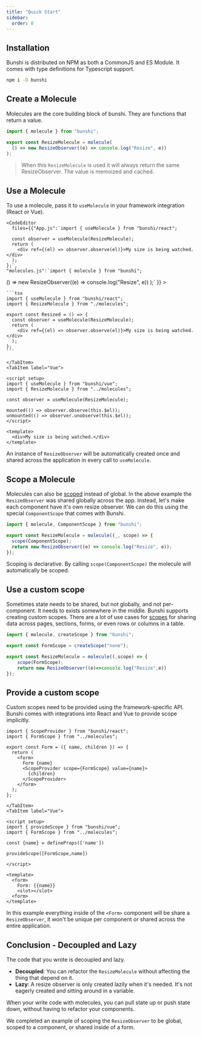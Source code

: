```yaml
---
title: "Quick Start"
sidebar:
  order: 0
---
```



## Installation

Bunshi is distributed on NPM as both a CommonJS and ES Module. It comes with type definitions for Typescript support.

```sh
npm i -D bunshi
```

## Create a Molecule

Molecules are the core building block of bunshi. They are functions that return a value.

```ts
import { molecule } from "bunshi";

export const ResizeMolecule = molecule(
  () => new ResizeObserver((e) => console.log("Resize", e))
);
```

> When this `ResizeMolecule` is used it will always return the same ResizeObserver. The value is memoized and cached.

## Use a Molecule

To use a molecule, pass it to `useMolecule` in your framework integration (React or Vue).

<Tabs>
	<TabItem label="React">

    <CodeEditor
      files={{"App.js":`import { useMolecule } from "bunshi/react";

      const observer = useMolecule(ResizeMolecule);
      return (
        <div ref={(el) => observer.observe(el)}>My size is being watched.</div>
      );
    };`,
    "molecules.js":`import { molecule } from "bunshi";

  () => new ResizeObserver((e) => console.log("Resize", e))
);`
    }}
      >
    </CodeEditor>

    ```tsx
    import { useMolecule } from "bunshi/react";
    import { ResizeMolecule } from "./molecules";

    export const Resized = () => {
      const observer = useMolecule(ResizeMolecule);
      return (
        <div ref={(el) => observer.observe(el)}>My size is being watched.</div>
      );
    };
    ```

    </TabItem>
    <TabItem label="Vue">

```vue
<script setup>
import { useMolecule } from "bunshi/vue";
import { ResizeMolecule } from "../molecules";

const observer = useMolecule(ResizeMolecule);

mounted(() => observer.observe(this.$el));
unmounted(() => observer.unobserve(this.$el));
</script>

<template>
  <div>My size is being watched.</div>
</template>
```

</TabItem>
</Tabs>

An instance of `ResizeObserver` will be automatically created once and shared across the application in every call to `useMolecule`.

## Scope a Molecule

Molecules can also be [scoped](/concepts/scopes) instead of global. In the above example the `ResizeObserver` was shared globally across the app.
Instead, let's make each component have it's own resize observer. We can do this using the special `ComponentScope` that comes with Bunshi.

```ts
import { molecule, ComponentScope } from "bunshi";

export const ResizeMolecule = molecule((_, scope) => {
  scope(ComponentScope);
  return new ResizeObserver((e) => console.log("Resize", e));
});
```

Scoping is declarative. By calling `scope(ComponentScope)` the molecule will automatically be scoped.

## Use a custom scope

Sometimes state needs to be shared, but not globally, and not per-component. It needs to exists somewhere in the middle. Bunshi supports creating custom scopes.
There are a lot of use cases for [scopes](/concepts/scopes) for sharing data across pages, sections, forms, or even rows or columns in a table.

```ts
import { molecule, createScope } from "bunshi";

export const FormScope = createScope("none");

export const ResizeMolecule = molecule((,scope) => {
    scope(FormScope);
    return new ResizeObserver((e)=>console.log("Resize",e))
});
```

## Provide a custom scope

Custom scopes need to be provided using the framework-specific API. Bunshi comes with integrations into React and Vue to provide scope implicitly.

<Tabs>
	<TabItem label="React">

```tsx
import { ScopeProvider } from "bunshi/react";
import { FormScope } from "../molecules";

export const Form = ({ name, children }) => {
  return (
    <form>
      Form {name}
      <ScopeProvider scope={FormScope} value={name}>
        {children}
      </ScopeProvider>
    </form>
  );
};
```

    </TabItem>
    <TabItem label="Vue">

```vue
<script setup>
import { provideScope } from "bunshi/vue";
import { FormScope } from "../molecules";

const {name} = defineProps(['name'])

provideScope([FormScope,name])

</script>

<template>
  <form>
    Form: {{name}}
    <slot></slot>
  <form>
</template>

```

</TabItem>
</Tabs>

In this example everything inside of the `<Form>` component will be share a `ResizeObserver`, it won't be unique per component
or shared across the entire application.

## Conclusion - Decoupled and Lazy

The code that you wrote is decoupled and lazy.

- **Decoupled**: You can refactor the `ResizeMolecule` without affecting the thing that depend on it.
- **Lazy**: A resize observer is only created lazily when it's needed. It's not eagerly created and sitting around in a variable.

When your write code with molecules, you can pull state up or push state down, without having to refactor your components.

We completed an example of scoping the `ResizeObserver` to be global, scoped to a component, or shared inside of a form.
